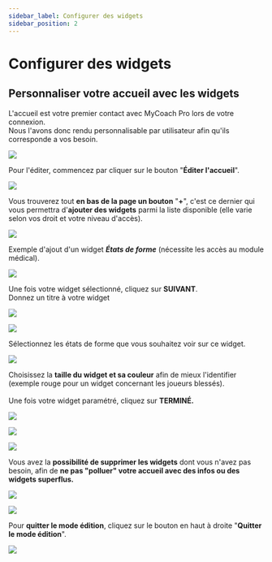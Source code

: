 ```yaml
---
sidebar_label: Configurer des widgets
sidebar_position: 2
---
```



# Configurer des widgets

## Personnaliser votre accueil avec les widgets
L'accueil est votre premier contact avec MyCoach Pro lors de votre connexion.\
Nous l'avons donc rendu personnalisable par utilisateur afin qu'ils corresponde a vos besoin.

![](https://ajeuwbhvhr.cloudimg.io/colony-recorder.s3.amazonaws.com/files/2023-10-09/139e1905-cba5-4036-876d-4d92a145d6cf/screenshot.png?tl_px=6,25&br_px=865,506&force_format=png&width=860)


Pour l'éditer, commencez par cliquer sur le bouton "**Éditer l'accueil**".

![](https://ajeuwbhvhr.cloudimg.io/colony-recorder.s3.amazonaws.com/files/2023-10-09/25c5043c-ab21-4321-9314-d1bec37d6064/ascreenshot.jpeg?tl_px=1700,0&br_px=2560,480&force_format=png&width=860&wat_scale=76&wat=1&wat_opacity=1&wat_gravity=northwest&wat_url=https://colony-recorder.s3.amazonaws.com/images/watermarks/F43F5E_standard.png&wat_pad=767,56)


Vous trouverez tout **en bas de la page un bouton** "**\+**", c'est ce dernier qui vous permettra d'**ajouter des widgets** parmi la liste disponible (elle varie selon vos droit et votre niveau d'accès).

![](https://ajeuwbhvhr.cloudimg.io/colony-recorder.s3.amazonaws.com/files/2023-10-09/12cbab7b-d04f-4e76-bc3b-f40eef6618ba/ascreenshot.jpeg?tl_px=2130,1042&br_px=2560,1283&force_format=png&width=430&wat_scale=38&wat=1&wat_opacity=1&wat_gravity=northwest&wat_url=https://colony-recorder.s3.amazonaws.com/images/watermarks/F43F5E_standard.png&wat_pad=355,193)


Exemple d'ajout d'un widget ***États de forme*** (nécessite les accès au module médical).

![](https://ajeuwbhvhr.cloudimg.io/colony-recorder.s3.amazonaws.com/files/2023-10-09/c2e0a411-1833-4c41-9f84-b1de34c12723/ascreenshot.jpeg?tl_px=596,742&br_px=1456,1223&force_format=png&width=860&wat_scale=76&wat=1&wat_opacity=1&wat_gravity=northwest&wat_url=https://colony-recorder.s3.amazonaws.com/images/watermarks/F43F5E_standard.png&wat_pad=402,212)


Une fois votre widget sélectionné, cliquez sur **SUIVANT**.\
Donnez un titre à votre widget

![](https://ajeuwbhvhr.cloudimg.io/colony-recorder.s3.amazonaws.com/files/2023-10-09/94a5d9b3-34c2-46e7-8ce0-6a362dcca03d/ascreenshot.jpeg?tl_px=1583,802&br_px=2443,1283&force_format=png&width=860&wat_scale=76&wat=1&wat_opacity=1&wat_gravity=northwest&wat_url=https://colony-recorder.s3.amazonaws.com/images/watermarks/F43F5E_standard.png&wat_pad=402,406)


![](https://ajeuwbhvhr.cloudimg.io/colony-recorder.s3.amazonaws.com/files/2023-10-09/01f8f11d-bf3d-443a-929e-83f0c7a23bb9/ascreenshot.jpeg?tl_px=159,594&br_px=1019,1075&force_format=png&width=860&wat_scale=76&wat=1&wat_opacity=1&wat_gravity=northwest&wat_url=https://colony-recorder.s3.amazonaws.com/images/watermarks/F43F5E_standard.png&wat_pad=402,212)


Sélectionnez les états de forme que vous souhaitez voir sur ce widget.

![](https://ajeuwbhvhr.cloudimg.io/colony-recorder.s3.amazonaws.com/files/2023-10-09/489c47e1-4e1f-4103-b5a9-e0b74b06a424/ascreenshot.jpeg?tl_px=83,679&br_px=943,1160&force_format=png&width=860&wat_scale=76&wat=1&wat_opacity=1&wat_gravity=northwest&wat_url=https://colony-recorder.s3.amazonaws.com/images/watermarks/F43F5E_standard.png&wat_pad=402,212)


Choisissez la **taille du widget et sa couleur** afin de mieux l'identifier (exemple rouge pour un widget concernant les joueurs blessés).\
\
Une fois votre widget paramétré, cliquez sur **TERMINÉ.**

![](https://ajeuwbhvhr.cloudimg.io/colony-recorder.s3.amazonaws.com/files/2023-10-09/56d94ccd-1eb5-4109-94a0-b0433e8d91ca/ascreenshot.jpeg?tl_px=946,749&br_px=1806,1230&force_format=png&width=860&wat_scale=76&wat=1&wat_opacity=1&wat_gravity=northwest&wat_url=https://colony-recorder.s3.amazonaws.com/images/watermarks/F43F5E_standard.png&wat_pad=402,212)


![](https://ajeuwbhvhr.cloudimg.io/colony-recorder.s3.amazonaws.com/files/2023-10-09/50a101dd-e3a0-49ef-95fd-50bc983d3643/ascreenshot.jpeg?tl_px=1097,570&br_px=1957,1051&force_format=png&width=860&wat_scale=76&wat=1&wat_opacity=1&wat_gravity=northwest&wat_url=https://colony-recorder.s3.amazonaws.com/images/watermarks/F43F5E_standard.png&wat_pad=402,212)




![](https://ajeuwbhvhr.cloudimg.io/colony-recorder.s3.amazonaws.com/files/2023-10-09/f2232d51-8901-4467-8f28-46c8776832a1/ascreenshot.jpeg?tl_px=1700,737&br_px=2560,1218&force_format=png&width=860&wat_scale=76&wat=1&wat_opacity=1&wat_gravity=northwest&wat_url=https://colony-recorder.s3.amazonaws.com/images/watermarks/F43F5E_standard.png&wat_pad=452,212)


Vous avez la **possibilité de supprimer les widgets** dont vous n'avez pas besoin, afin de **ne pas "polluer" votre accueil avec des infos ou des widgets superflus.**

![](https://ajeuwbhvhr.cloudimg.io/colony-recorder.s3.amazonaws.com/files/2023-10-09/6e3be03b-ca7b-445f-b764-73479eec5de3/ascreenshot.jpeg?tl_px=1280,78&br_px=2140,559&force_format=png&width=860&wat_scale=76&wat=1&wat_opacity=1&wat_gravity=northwest&wat_url=https://colony-recorder.s3.amazonaws.com/images/watermarks/F43F5E_standard.png&wat_pad=402,212)




![](https://ajeuwbhvhr.cloudimg.io/colony-recorder.s3.amazonaws.com/files/2023-10-09/c0aa12b1-93e8-4e8f-b996-2cb0e98828c6/ascreenshot.jpeg?tl_px=1103,486&br_px=1963,967&force_format=png&width=860&wat_scale=76&wat=1&wat_opacity=1&wat_gravity=northwest&wat_url=https://colony-recorder.s3.amazonaws.com/images/watermarks/F43F5E_standard.png&wat_pad=402,212)


Pour **quitter le mode édition**, cliquez sur le bouton en haut à droite "**Quitter le mode édition**".

![](https://ajeuwbhvhr.cloudimg.io/colony-recorder.s3.amazonaws.com/files/2023-10-09/0f126f94-4132-4098-ad48-8863aae806f1/ascreenshot.jpeg?tl_px=1700,0&br_px=2560,480&force_format=png&width=860&wat_scale=76&wat=1&wat_opacity=1&wat_gravity=northwest&wat_url=https://colony-recorder.s3.amazonaws.com/images/watermarks/F43F5E_standard.png&wat_pad=771,61)


